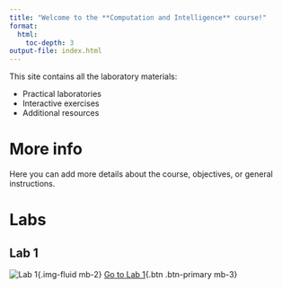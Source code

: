 ```yaml
---
title: "Welcome to the **Computation and Intelligence** course!"
format:
  html:
    toc-depth: 3
output-file: index.html
---
```


This site contains all the laboratory materials:

- Practical laboratories
- Interactive exercises
- Additional resources

# More info
Here you can add more details about the course, objectives, or general instructions.

# Labs {#labs}
## Lab 1
![Lab 1](images/lab1.png){.img-fluid mb-2}
[Go to Lab 1](lab1.en.qmd){.btn .btn-primary mb-3}

<!-- ## Lab 2
![Lab 2](images/lab2.png){.img-fluid mb-2}
[Go to Lab 2](lab2.en.qmd){.btn .btn-primary mb-3}

## Lab 3
![Lab 3](images/lab3.png){.img-fluid mb-2}
[Go to Lab 3](lab3.en.qmd){.btn .btn-primary mb-3}

## Lab 4
![Lab 4](images/lab4.png){.img-fluid mb-2}
[Go to Lab 4](lab4.en.qmd){.btn .btn-primary mb-3}

## Lab 5
![Lab 5](images/lab5.png){.img-fluid mb-2}
[Go to Lab 5](lab5.en.qmd){.btn .btn-primary mb-3}

## Lab 6
![Lab 6](images/lab6.png){.img-fluid mb-2}
[Go to Lab 6](lab6.en.qmd){.btn .btn-primary mb-3}

## Lab 7
![Lab 7](images/lab.png){.img-fluid mb-2}
[Go to Lab 7](lab7.en.qmd){.btn .btn-primary mb-3} -->